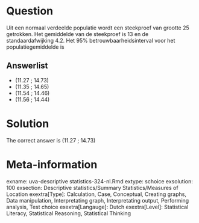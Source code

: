 Question
========

Uit een normaal verdeelde populatie wordt een steekproef van grootte 25 getrokken. Het gemiddelde van de steekproef is 13 en de standaardafwijking 4.2. Het 95% betrouwbaarheidsinterval voor het populatiegemiddelde is 

Answerlist
----------
* (11.27 ; 14.73)
* (11.35 ; 14.65)
* (11.54 ; 14.46)
* (11.56 ; 14.44)

Solution
========

The correct answer is  (11.27 ; 14.73) 

Meta-information
================
exname: uva-descriptive statistics-324-nl.Rmd 
extype: schoice 
exsolution: 100 
exsection: Descriptive statistics/Summary Statistics/Measures of Location
exextra[Type]: Calculation, Case, Conceptual, Creating graphs, Data manipulation, Interpretating graph, Interpretating output, Performing analysis, Test choice 
exextra[Langauge]: Dutch 
exextra[Level]: Statistical Literacy, Statistical Reasoning, Statistical Thinking 
